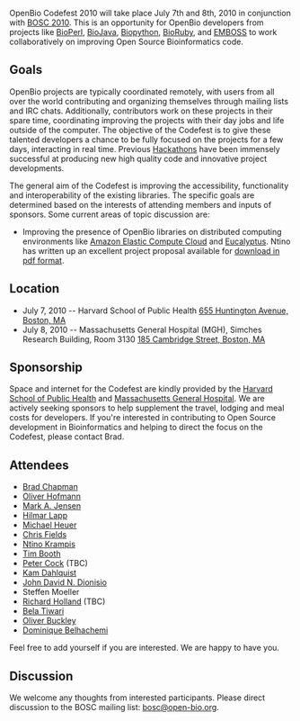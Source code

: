 OpenBio Codefest 2010 will take place July 7th and 8th, 2010 in conjunction with [[BOSC 2010]]. This is an opportunity for OpenBio developers from projects like [http://bioperl.org BioPerl], [http://www.biojava.org BioJava], [http://biopython.org Biopython], [http://www.bioruby.org BioRuby], and [http://www.emboss.org EMBOSS] to work collaboratively on improving Open Source Bioinformatics code.

== Goals ==

OpenBio projects are typically coordinated remotely, with users from all over the world contributing and organizing themselves through mailing lists and IRC chats. Additionally, contributors work on these projects in their spare time, coordinating improving the projects with their day jobs and life outside of the computer.
The objective of the Codefest is to give these talented developers a chance to be fully focused on the projects for a few days, interacting in real time. Previous [http://www.open-bio.org/wiki/Hackathon Hackathons] have been immensely successful at producing new high quality code and innovative project developments.

The general aim of the Codefest is improving the accessibility, functionality and interoperability of the existing libraries. The specific goals are determined based on the interests of attending members and inputs of sponsors. Some current areas of topic discussion are:

* Improving the presence of OpenBio libraries on distributed computing environments like [http://aws.amazon.com/ec2/ Amazon Elastic Compute Cloud] and [http://open.eucalyptus.com/ Eucalyptus]. Ntino has written up an excellent project proposal available for [http://www.open-bio.org/w/images/8/85/BOSC_2010_Cloud_BioLinux.pdf download in pdf format].

== Location ==

* July 7, 2010 -- Harvard School of Public Health [http://maps.google.com/maps?hl=en&source=hp&q=655+Huntington+Avenue,+Boston,+MA&um=1&ie=UTF-8&hq=&hnear=655+Huntington+Ave,+Boston,+MA+02115&gl=us&ei=vepeS6rVAsSztgeV-7z9Cw&sa=X&oi=geocode_result&ct=image&resnum=1&ved=0CAkQ8gEwAA 655 Huntington Avenue, Boston, MA]
* July 8, 2010 -- Massachusetts General Hospital (MGH), Simches Research Building, Room 3130 [http://maps.google.com/maps?hl=en&source=hp&q=185+Cambridge+St,+Boston,+Suffolk,+Massachusetts+02114&um=1&ie=UTF-8&hq=&hnear=185+Cambridge+St,+Boston,+MA+02114&gl=us&ei=qeteS_eUGoy1tgeDyKjwCw&sa=X&oi=geocode_result&ct=image&resnum=1&ved=0CAsQ8gEwAA 185 Cambridge Street, Boston, MA]

== Sponsorship ==

Space and internet for the Codefest are kindly provided by the [http://www.hsph.harvard.edu/ Harvard School of Public Health] and [http://www.mgh.harvard.edu/ Massachusetts General Hospital]. We are actively seeking sponsors to help supplement the travel, lodging and meal costs for developers. If you're interested in contributing to Open Source development in Bioinformatics and helping to direct the focus on the Codefest, please contact Brad.

== Attendees ==

* [http://bcbio.wordpress.com/ Brad Chapman]
* [http://www.hsph.harvard.edu/research/oliver-hofmann/ Oliver Hofmann]
* [http://www.bioperl.org/wiki/User:Majensen Mark A. Jensen]
* [http://www.bioperl.org/wiki/User:Lapp Hilmar Lapp]
* [http://www.biojava.org/wiki/Michael_Heuer Michael Heuer]
* [http://www.bioperl.org/wiki/User:Cjfields Chris Fields]
* [http://www.linkedin.com/in/agbiotec Ntino Krampis]
* [http://nebc.nox.ac.uk/nebc/about-us/people Tim Booth]
* [http://www.scri.ac.uk/staff/petercock Peter Cock] (TBC)
* [[User:Kdahlquist | Kam Dahlquist]] 
* [http://myweb.lmu.edu/dondi John David N. Dionisio]
* Steffen Moeller
* [http://www.biojava.org/wiki/User:Rholland Richard Holland] (TBC)
* [http://nebc.nox.ac.uk/nebc/about-us/people Bela Tiwari]
* [http://nebc.nox.ac.uk/nebc/about-us/people Oliver Buckley]
* [[User:Domibel | Dominique Belhachemi]]

Feel free to add yourself if you are interested. We are happy to have you.

== Discussion ==

We welcome any thoughts from interested participants. Please direct discussion to the BOSC mailing list: [mailto:bosc@open-bio.org bosc@open-bio.org].
